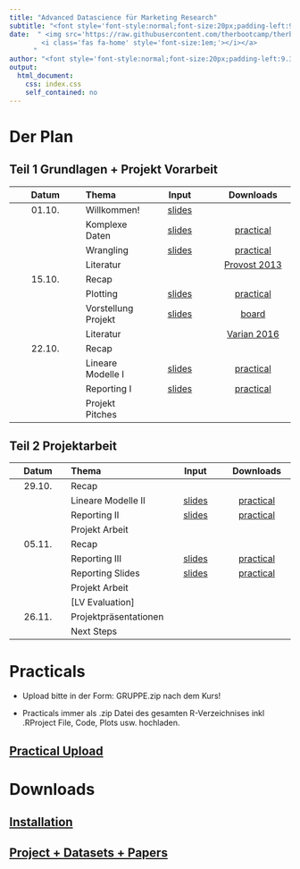 ```yaml
---
title: "Advanced Datascience für Marketing Research"
subtitle: "<font style='font-style:normal;font-size:20px;padding-left:9.3px'>471802, Stand: `r paste(Sys.Date())`</font>"
date:  " <img src='https://raw.githubusercontent.com/therbootcamp/therbootcamp.github.io/master/_sessions/_image/by-sa.png' style= 'height:14.7px;vertical-align:baseline'/><a href='https://therbootcamp.github.io'>
        <i class='fas fa-home' style='font-size:1em;'></i></a>
      "
author: "<font style='font-style:normal;font-size:20px;padding-left:9.3px'>HS 2021</font>"
output:
  html_document:
    css: index.css
    self_contained: no
---
```

 
# Der Plan

## Teil 1 Grundlagen + Projekt Vorarbeit
|Datum <br><img width=10/>|Thema <br><img width=50/>|Input <br><img width=50/>|Downloads <br><img width=20/>|
|:--:|:-|:--:|:--:|
|01.10.| Willkommen! | [slides](_sessions/Welcome/Welcome.html) | | 
|| Komplexe Daten | [slides](_sessions/Data/Data.html)|[practical](_sessions/Data/Data_practical.html)|  
|| Wrangling | [slides](_sessions/Wrangling/Wrangling.html) | [practical](_sessions/Wrangling/Wrangling_practical.html)|
|| Literatur || [Provost 2013](_sessions/_materials/papers/Provost2013.pdf)|
|15.10.| Recap | | | 
|      | Plotting | [slides](_sessions/Plotting/Plotting.html) | [practical](_sessions/Plotting/Plotting_practical.html)|
||Vorstellung Projekt |[slides](_sessions/Project/Project.html)|[board](https://miro.com/app/board/o9J_lqOInsg=/?invite_link_id=920976306802)||
|| Literatur || [Varian 2016](_sessions/_materials/papers/Varian2016.pdf)|
|22.10.| Recap | | | 
|| Lineare Modelle I            | [slides](_sessions/LinearModelsI/LinearModelsI.html)|[practical](_sessions/LinearModelsI/LinearModelsI_practical.html)| [solutions](_sessions/StatistikI/StatistikI_practical_solutions.html)|
|| Reporting I | [slides](_sessions/ReportingI/ReportingI.html)| [practical](_sessions/ReportingI/ReportingI_practical.html)||
||Projekt Pitches||||

## Teil 2 Projektarbeit

|Datum <br><img width=10/>|Thema <br><img width=50/>|Input <br><img width=50/>|Downloads <br><img width=20/>|
|:--:|:-|:--:|:--:|
|29.10.| Recap | | | 
|| Lineare Modelle II |[slides](_sessions/LinearModelsII/LinearModelsII.html)|[practical](_sessions/LinearModelsII/LinearModelsII_practical.html)| [solutions](_sessions/StatistikII/StatistikII_practical_solutions.html)|
|| Reporting II | [slides](_sessions/ReportingII/ReportingII.html)| [practical](_sessions/ReportingII/ReportingII_practical.html)||
||Projekt Arbeit||||
|05.11.| Recap |||
|| Reporting III | [slides](_sessions/ReportingIII/ReportingIII.html)| [practical](_sessions/ReportingIII/ReportingIII_practical.html)||
|| Reporting Slides | [slides](_sessions/Reporting_Slides/Reporting_Slides.html)| [practical](_sessions/Reporting_Slides/Reporting_Slides_practical.html)||
||Projekt Arbeit||||
||[LV Evaluation]<!--(https://scanserveruls.unibe.ch/evasys/online.php?pswd=Y81PX)-->||||
|26.11.| Projektpräsentationen || <!--[feedback](https://forms.gle/38LagXxyH2cMHynt8)-->| 
||Next Steps|<!--[Next steps](_sessions/NextSteps/NextSteps.html) -->|  | | 


# Practicals

- Upload bitte in der Form: GRUPPE.zip nach dem Kurs!

- Practicals immer als .zip Datei des gesamten R-Verzeichnises inkl .RProject File, Code, Plots usw. hochladen.

<h2>[Practical Upload](https://www.dropbox.com/request/Xy2d1iene4LATNdSmVzJ)</h2>

# Downloads

<h2>[Installation](installation.html)</h2>

<h2>[Project + Datasets + Papers](https://ads-hs2021.netlify.app/ADS_HS2021.zip)</h2>
